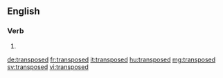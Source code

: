 ==English==

===Verb===
{{head|en|verb form}}

# {{en-past of|transpose}}

[[de:transposed]]
[[fr:transposed]]
[[it:transposed]]
[[hu:transposed]]
[[mg:transposed]]
[[sv:transposed]]
[[vi:transposed]]